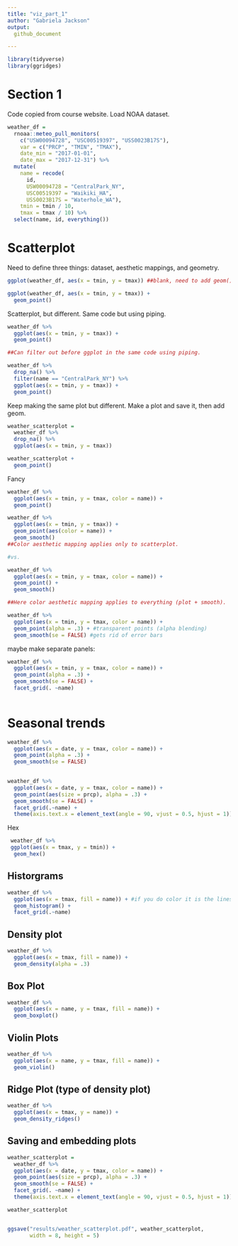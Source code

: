 ```yaml
---
title: "viz_part_1"
author: "Gabriela Jackson"
output: 
  github_document

---
```


```r
library(tidyverse)
library(ggridges)
```

# Section 1
 Code copied from course website. Load NOAA dataset.

```r
weather_df = 
  rnoaa::meteo_pull_monitors(
    c("USW00094728", "USC00519397", "USS0023B17S"),
    var = c("PRCP", "TMIN", "TMAX"), 
    date_min = "2017-01-01",
    date_max = "2017-12-31") %>%
  mutate(
    name = recode(
      id, 
      USW00094728 = "CentralPark_NY", 
      USC00519397 = "Waikiki_HA",
      USS0023B17S = "Waterhole_WA"),
    tmin = tmin / 10,
    tmax = tmax / 10) %>%
  select(name, id, everything())
```

# Scatterplot
Need to define three things: dataset, aesthetic mappings, and geometry. 

```r
ggplot(weather_df, aes(x = tmin, y = tmax)) ##blank, need to add geom()

ggplot(weather_df, aes(x = tmin, y = tmax)) + 
  geom_point()
```
Scatterplot, but different. Same code but using piping.
```r
weather_df %>%
  ggplot(aes(x = tmin, y = tmax)) + 
  geom_point()

##Can filter out before ggplot in the same code using piping.

weather_df %>%
  drop_na() %>% 
  filter(name == "CentralPark_NY") %>% 
  ggplot(aes(x = tmin, y = tmax)) + 
  geom_point()
```
Keep making the same plot but different. Make a plot and save it, then add geom. 

```r
weather_scatterplot =
  weather_df %>% 
  drop_na() %>% 
  ggplot(aes(x = tmin, y = tmax))

weather_scatterplot +
  geom_point()
```
Fancy

```r
weather_df %>% 
  ggplot(aes(x = tmin, y = tmax, color = name)) +
  geom_point()

weather_df %>% 
  ggplot(aes(x = tmin, y = tmax)) +
  geom_point(aes(color = name)) +
  geom_smooth()
##Color aesthetic mapping applies only to scatterplot.

#vs.

weather_df %>% 
  ggplot(aes(x = tmin, y = tmax, color = name)) +
  geom_point() +
  geom_smooth()

##Here color aesthetic mapping applies to everything (plot + smooth). 
```
```r
weather_df %>% 
  ggplot(aes(x = tmin, y = tmax, color = name)) +
  geom_point(alpha = .3) + #transparent points (alpha blending)
  geom_smooth(se = FALSE) #gets rid of error bars

```
maybe make separate panels:

```r
weather_df %>% 
  ggplot(aes(x = tmin, y = tmax, color = name)) +
  geom_point(alpha = .3) + 
  geom_smooth(se = FALSE) +
  facet_grid(. ~name)
 
```

# Seasonal trends


```r
weather_df %>% 
  ggplot(aes(x = date, y = tmax, color = name)) +
  geom_point(alpha = .3) + 
  geom_smooth(se = FALSE)
 

weather_df %>% 
  ggplot(aes(x = date, y = tmax, color = name)) +
  geom_point(aes(size = prcp), alpha = .3) + 
  geom_smooth(se = FALSE) +
  facet_grid(.~name) +
  theme(axis.text.x = element_text(angle = 90, vjust = 0.5, hjust = 1)) #rotate x axis labels

```
Hex
```r
 weather_df %>% 
 ggplot(aes(x = tmax, y = tmin)) + 
  geom_hex()

```
## Historgrams
```r
weather_df %>%
  ggplot(aes(x = tmax, fill = name)) + #if you do color it is the lines outside 
  geom_histogram() +
  facet_grid(.~name)

```
## Density plot
```r

weather_df %>% 
  ggplot(aes(x = tmax, fill = name)) +
  geom_density(alpha = .3)

```
## Box Plot
```r

weather_df %>% 
  ggplot(aes(x = name, y = tmax, fill = name)) +
  geom_boxplot()

```
## Violin Plots
```r
weather_df %>% 
  ggplot(aes(x = name, y = tmax, fill = name)) +
  geom_violin()
```
## Ridge Plot (type of density plot)
```r
weather_df %>% 
  ggplot(aes(x = tmax, y = name)) +
  geom_density_ridges()

```
## Saving and embedding plots

```r
weather_scatterplot = 
  weather_df %>% 
  ggplot(aes(x = date, y = tmax, color = name)) +
  geom_point(aes(size = prcp), alpha = .3) +
  geom_smooth(se = FALSE) + 
  facet_grid(. ~name) + 
  theme(axis.text.x = element_text(angle = 90, vjust = 0.5, hjust = 1))

weather_scatterplot


ggsave("results/weather_scatterplot.pdf", weather_scatterplot,
       width = 8, height = 5)

```

